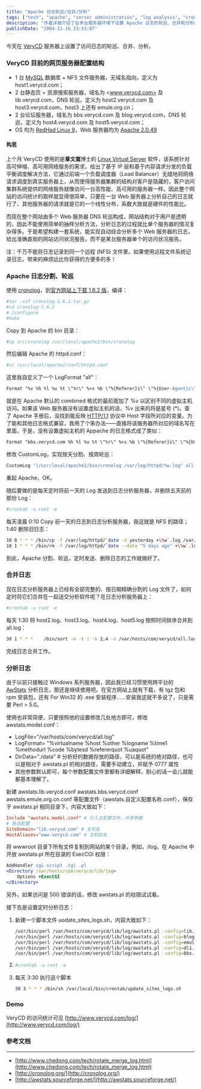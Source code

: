 ```yaml
---
title: "Apache 日志轮巡/合并/分析"
tags: ["tech", "apache", "server administration", "log analysis", "cronolog", "awstats", "linux", "web server", "verycd", "system administration"]
description: "作者详细介绍了在多台服务器环境下设置 Apache 日志的轮巡、合并和分析的完整方案，涵盖了使用 cronolog 进行日志分割与轮巡、基于 crontab 的日志收集与合并，以及使用 AwStats 进行综合分析，为分布式 Web 服务器环境提供了实用的日志管理解决方案。"
publishDate: "2004-11-16 23:53:07"
---
```


今天在 [VeryCD](http://www.verycd.com/) 服务器上设置了访问日志的轮巡、合并、分析。

### VeryCD 目前的网页服务器配置结构

- 1 台 [MySQL](http://www.mysql.com/) 数据库 + NFS 文件服务器，无域名指向，定义为 host1.verycd.com；
- 2 台静态页 + 资源搜索服务器，域名为 <www.verycd.com> 及 lib.verycd.com，DNS 轮巡，定义为 host2.verycd.com 及 host3.verycd.com，host3 上还有 emule.org.cn；
- 2 台论坛服务器，域名为 bbs.verycd.com 及 blog.verycd.com，DNS 轮巡，定义为 host4.verycd.com 及 host5.verycd.com；
- OS 均为 [RedHad Linux 9](http://www.redhat.com/)，Web 服务器均为 [Apache 2.0.49](http://httpd.apache.org/)

#### 构思

上个月 VeryCD 使用的是**章文嵩**博士的 [Linux Virtual Server](http://linuxvirtualserver.org/) 软件，该系统针对高可伸缩、高可用网络服务的需求，给出了基于 IP 层和基于内容请求分发的负载平衡调度解决方法，它通过前端一个负载调度器（Load Balancer）无缝地将网络请求调度到真实服务器上，从而使得服务器集群的结构对客户是隐藏的，客户访问集群系统提供的网络服务就像访问一台高性能、高可用的服务器一样。因此整个网站的访问统计的取样就显得很简单，只要在一台 Web 服务器上分析自己的日志就行了，其他服务器的请求就是它的一个线性分布，系数大致就是硬件的性能比。

而现在整个网站由多个 Web 服务器 DNS 轮巡构成，网站结构对于用户是透明的，因此不能使用简单的抽样分析方法，分析日志的过程就比单个服务器的情况复杂得多。于是希望构建一套系统，能实现自动综合分析多个 Web 服务器的日志，给出准确直观的网站访问状况报告，而不是某台服务器单个的访问状况报告。

注：千万不能将日志记录到同一个远程 (NFS) 文件里。如果使用远程文件系统记录日志，带来的麻烦远比你获得的方便多的多！

### Apache 日志分割、轮巡

使用 [cronolog](http://www.cronolog.org/)，到[官方网站上下载 1.6.2 版](http://cronolog.org/download/cronolog-1.6.2.tar.gz)，编译：

```bash
#tar -xzf cronolog-1.6.2.tar.gz
#cd cronolog-1.6.2
#./configure
#make
```

Copy 到 Apache 的 bin 目录：

```bash
#cp src/cronolog /usr/local/apache2/bin/cronolog
```

然后编辑 Apache 的 httpd.conf：

```bash
#vi /usr/local/apache2/conf/httpd.conf
```

这里我自定义了一个 LogFormat "all"：

```apache
Format "%v %h %l %u %t \"%r\" %>s %b \"%{Referer}i\" \"%{User-Agent}i\"" all
```

就是在 Apache 默认的 combined 格式的最前面加了 %v 以区别不同的虚拟主机访问。如果该 Web 服务器没有设置虚拟主机的话，%v 出来的将是星号 (*)。查了 Apache 手册后，没找到能反映 [HTTP/1.1](http://www.w3.org/Protocols/rfc2616/rfc2616.html) 协议中 Host 字段所对应的变量。为了能和其他日志格式兼容，我用了个笨办法——直接将该服务器所对应的域名写在里面，于是，没有设置虚拟主机的 Appache 的日志格式成了类似：

```apache
Format "bbs.verycd.com %h %l %u %t \"%r\" %>s %b \"%{Referer}i\" \"%{User-Agent}i\"" all
```

修改 CustomLog，实现按天分割、按周轮巡：

```apache
CustomLog "|/usr/local/apache2/bin/cronolog /var/log/httpd/%w.log" all
```

重起 Apache，OK。

随后要做的是每天定时将前一天的 Log 发送到日志分析服务器，并删除五天前的那份 Log：

```bash
#crontab -u root -e
```

每天凌晨 0:10 Copy 前一天的日志到日志分析服务器，我这就是 NFS 的路径；1:40 删除旧日志：

```bash
10 0 * * * /bin/cp -f /var/log/httpd/`date -d yesterday +\%w`.log /var/hosts/com/verycd/host1.log
10 1 * * * /bin/rm -f /var/log/httpd/`date --date "5 days ago" +\%w`.log
```

到此，Apache 分割、轮巡，定时发送、删除日志的工作就做好了。

### 合并日志

现在日志分析服务器上已经有全部完整的、按日期精确分割的 Log 文件了，如何定时将它们合并在一起送交分析软件呢？在日志分析服务器上：

```bash
#crontab -u root -e
```

每天 1:30 将 host2.log、host3.log、host4.log、host5.log 按照时间排序合并到 all.log：

```bash
30 1 * * *    /bin/sort -m -t : -k 2,4 -o /var/hosts/com/verycd/all.log   /var/hosts/com/verycd/host2.log  /var/hosts/com/verycd/host3.log   /var/hosts/com/verycd/host4.log   /var/hosts/com/verycd/host5.log
```

完成日志合并工作。

### 分析日志

由于以前只接触过 Windows 系列服务器，因此我已经习惯使用跨平台的 [AwStats](http://awstats.sourceforge.net/) 分析日志，那还是继续使用吧。在官方网站上就有下载，有 tgz 包和 rpm 安装包，还有 For Win32 的 .exe 安装程序……安装我这就不多说了，只是需要 Perl > 5.0。

使用也非常简便，只要按照他的设置修改几处地方即可，修改 awstats.model.conf：

- LogFile="/var/hosts/com/verycd/all.log"
- LogFormat= "%virtualname %host %other %logname %time1 %methodurl %code %bytesd %refererquot %uaquot"
- DirData="./data" # 分析好的数据存放的路径，可以是系统的绝对路径，也可以是相对于 awstats.pl 的相对路径，需要手动建立，并赋予 0777 属性
- 其他参数默认即可，每个参数配置文件里都有详细解释，耐心的话一会儿就能都基本理解了。

新建 awstats.lib.verycd.conf awstats.bbs.verycd.conf awstats.emule.org.cn.conf 等配置文件（awstats.自定义配置名称.conf），保存于 awstats.pl 相同目录下，内容大致如下：

```conf
Include "awstats.model.conf" # 引入主配置文件，共享参数
# 各自配置
SiteDomain="lib.verycd.com" # 主机名
HostAliases="www.verycd.com" # 主机别名
```

将 wwwroot 目录下所有文件复制到网站的某个目录，例如，/log。在 Apache 中开放 awstats.pl 所在目录的 ExecCGI 权限：

```apache
AddHandler cgi-script .cgi .pl
<Directory /var/hosts/com/verycd/lib/log>
    Options +ExecCGI
</Directory>
```

另外，如果访问是 500 错误的话，修改 awstats.pl 的权限试试看。

接下去是设置定时分析日志：

1. 新建一个脚本文件 uodate_sites_logs.sh，内容大致如下：

   ```bash
   /usr/bin/perl /var/hosts/com/verycd/lib/log/awstats.pl -config=lib.verycd.com -update=1
   /usr/bin/perl /var/hosts/com/verycd/lib/log/awstats.pl -config=blog.verycd.com -update=1
   /usr/bin/perl /var/hosts/com/verycd/lib/log/awstats.pl -config=emule.org.cn -update=1
   /usr/bin/perl /var/hosts/com/verycd/lib/log/awstats.pl -config=dl1.emule.org.cn -update=1
   /usr/bin/perl /var/hosts/com/verycd/lib/log/awstats.pl -config=bbs.verycd.com -update=1
   ```

2. ```bash
   #crontab -u root -e
   ```

3. 每天 3:30 执行这个脚本

   ```bash
   30 3 * * * /bin/sh /var/local/bin/crontab/update_sites_logs.sh
   ```

### Demo

VeryCD 的访问统计可见 [http://www.verycd.com/log/](http://www.verycd.com/log/)

### 参考文档

---

- [http://www.chedong.com/tech/rotate_merge_log.html](http://www.chedong.com/tech/rotate_merge_log.html)
- [http://cronolog.org/](http://cronolog.org/)
- [http://awstats.sourceforge.net/](http://awstats.sourceforge.net/)
